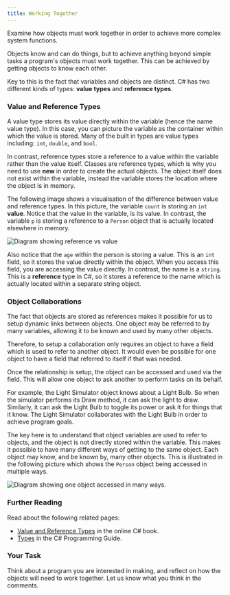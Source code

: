 ```yaml
---
title: Working Together
---
```


Examine how objects must work together in order to achieve more complex system functions.

Objects know and can do things, but to achieve anything beyond simple tasks a program's objects must work together. This can be achieved by getting objects to know each other.

Key to this is the fact that variables and objects are distinct. C# has two different kinds of types: **value types** and **reference types**.

### Value and Reference Types

A value type stores its value directly within the variable (hence the name value type). In this case, you can picture the variable as the container within which the value is stored. Many of the built in types are value types including: `int`, `double`, and `bool`.

In contrast, reference types store a reference to a value within the variable rather than the value itself. Classes are reference types, which is why you need to use **new** in order to create the actual objects. The object itself does not exist within the variable, instead the variable stores the location where the object is in memory.

The following image shows a visualisation of the difference between value and reference types. In this picture, the variable `count` is storing an `int` **value**. Notice that the value in the variable, is its value. In contrast, the variable `p` is storing a reference to a `Person` object that is actually located elsewhere in memory.

![Diagram showing reference vs value](./images/sit771-Referencevsvalue.png)

Also notice that the `age` within the person is storing a value. This is an `int` field, so it stores the value directly within the object. When you access this field, you are accessing the value directly. In contrast, the name is a `string`. This is a **reference** type in C#, so it stores a reference to the name which is actually located within a separate string object.

### Object Collaborations

The fact that objects are stored as references makes it possible for us to setup dynamic links between objects. One object may be referred to by many variables, allowing it to be known and used by many other objects.

Therefore, to setup a collaboration only requires an object to have a field which is used to refer to another object. It would even be possible for one object to have a field that referred to itself if that was needed.

Once the relationship is setup, the object can be accessed and used via the field. This will allow one object to ask another to perform tasks on its behalf.

For example, the Light Simulator object knows about a Light Bulb. So when the simulator performs its Draw method, it can ask the light to draw. Similarly, it can ask the Light Bulb to toggle its power or ask it for things that it know. The Light Simulator collaborates with the Light Bulb in order to achieve program goals.

The key here is to understand that object variables are used to refer to objects, and the object is not directly stored within the variable. This makes it possible to have many different ways of getting to the same object. Each object may know, and be known by, many other objects. This is illustrated in the following picture which shows the `Person` object being accessed in multiple ways.

![Diagram showing one object accessed in many ways.](./images/sit771-oneObject.png)



### Further Reading

Read about the following related pages:

* [Value and Reference Types](https://en.wikibooks.org/wiki/C_Sharp_Programming/Variables#Value_types) in the online C# book.
* [Types](https://msdn.microsoft.com/en-us/library/ms173104.aspx) in the C# Programming Guide.

### Your Task

Think about a program you are interested in making, and reflect on how the objects will need to work together. Let us know what you think in the comments.
